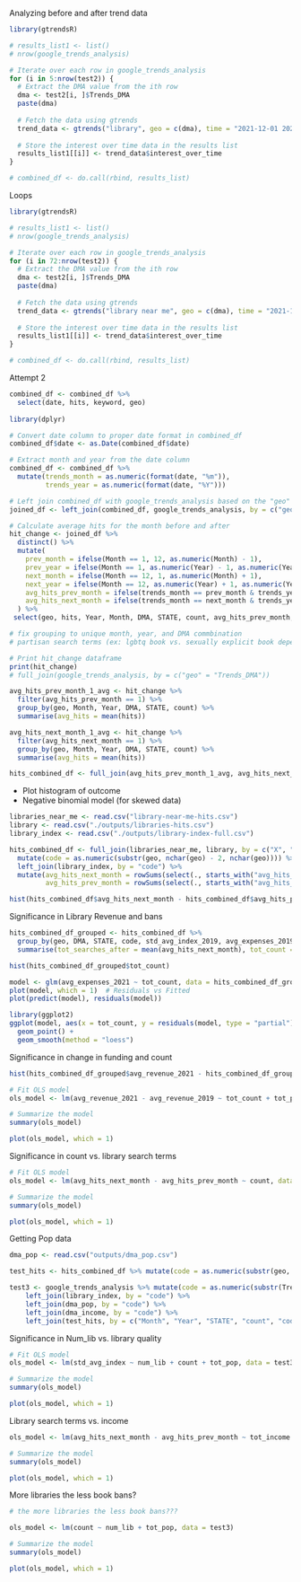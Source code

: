 Analyzing before and after trend data
```r
library(gtrendsR)

# results_list1 <- list()
# nrow(google_trends_analysis)

# Iterate over each row in google_trends_analysis
for (i in 5:nrow(test2)) {
  # Extract the DMA value from the ith row
  dma <- test2[i, ]$Trends_DMA
  paste(dma)
  
  # Fetch the data using gtrends
  trend_data <- gtrends("library", geo = c(dma), time = "2021-12-01 2024-01-01")
  
  # Store the interest over time data in the results list
  results_list1[[i]] <- trend_data$interest_over_time
}

# combined_df <- do.call(rbind, results_list)
```

Loops
```r
library(gtrendsR)

# results_list1 <- list()
# nrow(google_trends_analysis)

# Iterate over each row in google_trends_analysis
for (i in 72:nrow(test2)) {
  # Extract the DMA value from the ith row
  dma <- test2[i, ]$Trends_DMA
  paste(dma)
  
  # Fetch the data using gtrends
  trend_data <- gtrends("library near me", geo = c(dma), time = "2021-12-01 2024-01-01")
  
  # Store the interest over time data in the results list
  results_list1[[i]] <- trend_data$interest_over_time
}

# combined_df <- do.call(rbind, results_list)
```

Attempt 2
```r
combined_df <- combined_df %>% 
  select(date, hits, keyword, geo)
  
library(dplyr)

# Convert date column to proper date format in combined_df
combined_df$date <- as.Date(combined_df$date)

# Extract month and year from the date column
combined_df <- combined_df %>%
  mutate(trends_month = as.numeric(format(date, "%m")),
         trends_year = as.numeric(format(date, "%Y")))

# Left join combined_df with google_trends_analysis based on the "geo" column
joined_df <- left_join(combined_df, google_trends_analysis, by = c("geo" = "Trends_DMA"))

# Calculate average hits for the month before and after
hit_change <- joined_df %>%
  distinct() %>%
  mutate(
    prev_month = ifelse(Month == 1, 12, as.numeric(Month) - 1),
    prev_year = ifelse(Month == 1, as.numeric(Year) - 1, as.numeric(Year)),
    next_month = ifelse(Month == 12, 1, as.numeric(Month) + 1),
    next_year = ifelse(Month == 12, as.numeric(Year) + 1, as.numeric(Year)),
    avg_hits_prev_month = ifelse(trends_month == prev_month & trends_year == prev_year, 1, 0),
    avg_hits_next_month = ifelse(trends_month == next_month & trends_year == next_year, 1, 0)
  ) %>%
 select(geo, hits, Year, Month, DMA, STATE, count, avg_hits_prev_month, avg_hits_next_month)

# fix grouping to unique month, year, and DMA commbination
# partisan search terms (ex: lgbtq book vs. sexually explicit book depending on political views), banned books week)

# Print hit_change dataframe
print(hit_change)
# full_join(google_trends_analysis, by = c("geo" = "Trends_DMA"))

avg_hits_prev_month_1_avg <- hit_change %>%
  filter(avg_hits_prev_month == 1) %>%
  group_by(geo, Month, Year, DMA, STATE, count) %>%
  summarise(avg_hits = mean(hits))

avg_hits_next_month_1_avg <- hit_change %>%
  filter(avg_hits_next_month == 1) %>%
  group_by(geo, Month, Year, DMA, STATE, count) %>%
  summarise(avg_hits = mean(hits))

hits_combined_df <- full_join(avg_hits_prev_month_1_avg, avg_hits_next_month_1_avg, by = c("geo", "Month", "Year", "DMA", "STATE", "count"), suffix = c("_prev_month", "_next_month"))
```

* Plot histogram of outcome
* Negative binomial model (for skewed data)

```r
libraries_near_me <- read.csv("library-near-me-hits.csv")
library <- read.csv("./outputs/libraries-hits.csv")
library_index <- read.csv("./outputs/library-index-full.csv")

hits_combined_df <- full_join(libraries_near_me, library, by = c("X", "geo", "Month", "Year", "DMA", "STATE", "count")) %>%
  mutate(code = as.numeric(substr(geo, nchar(geo) - 2, nchar(geo)))) %>%
  left_join(library_index, by = "code") %>%
  mutate(avg_hits_next_month = rowSums(select(., starts_with("avg_hits_next_month")), na.rm = TRUE),
         avg_hits_prev_month = rowSums(select(., starts_with("avg_hits_prev_month")), na.rm = TRUE))

hist(hits_combined_df$avg_hits_next_month - hits_combined_df$avg_hits_prev_month, main = "Distribution of Difference of Library Searches", xlab = "Difference in Average Hits (Next Month - Previous Month)", ylab = "Frequency")
```

Significance in Library Revenue and bans
```r
hits_combined_df_grouped <- hits_combined_df %>%
  group_by(geo, DMA, STATE, code, std_avg_index_2019, avg_expenses_2019, avg_revenue_2019, std_avg_index_2021, avg_expenses_2021, avg_revenue_2021, num_lib_2019, num_lib_2021) %>%
  summarise(tot_searches_after = mean(avg_hits_next_month), tot_count = sum(count)) %>% ungroup()

hist(hits_combined_df_grouped$tot_count)

model <- glm(avg_expenses_2021 ~ tot_count, data = hits_combined_df_grouped, family = Gamma)
plot(model, which = 1)  # Residuals vs Fitted
plot(predict(model), residuals(model))

library(ggplot2)
ggplot(model, aes(x = tot_count, y = residuals(model, type = "partial"))) + 
  geom_point() + 
  geom_smooth(method = "loess")
```
Significance in change in funding and count
```r
hist(hits_combined_df_grouped$avg_revenue_2021 - hits_combined_df_grouped$avg_revenue_2019)

# Fit OLS model
ols_model <- lm(avg_revenue_2021 - avg_revenue_2019 ~ tot_count + tot_pop, data = hits_combined_df_grouped)

# Summarize the model
summary(ols_model)

plot(ols_model, which = 1)
```

Significance in count vs. library search terms
```r
# Fit OLS model
ols_model <- lm(avg_hits_next_month - avg_hits_prev_month ~ count, data = hits_combined_df)

# Summarize the model
summary(ols_model)

plot(ols_model, which = 1)
```

Getting Pop data
```r
dma_pop <- read.csv("outputs/dma_pop.csv")

test_hits <- hits_combined_df %>% mutate(code = as.numeric(substr(geo, nchar(geo) - 2, nchar(geo))))

test3 <- google_trends_analysis %>% mutate(code = as.numeric(substr(Trends_DMA, nchar(Trends_DMA) - 2, nchar(Trends_DMA)))) %>%
    left_join(library_index, by = "code") %>%
    left_join(dma_pop, by = "code") %>%
    left_join(dma_income, by = "code") %>%
    left_join(test_hits, by = c("Month", "Year", "STATE", "count", "code"))
```

Significance in Num_lib vs. library quality
```r
# Fit OLS model
ols_model <- lm(std_avg_index ~ num_lib + count + tot_pop, data = test3)

# Summarize the model
summary(ols_model)

plot(ols_model, which = 1)
```

Library search terms vs. income
```r
ols_model <- lm(avg_hits_next_month - avg_hits_prev_month ~ tot_income + tot_pop, data = test3)

# Summarize the model
summary(ols_model)

plot(ols_model, which = 1)
```

More libraries the less book bans?
```r
# the more libraries the less book bans???

ols_model <- lm(count ~ num_lib + tot_pop, data = test3)

# Summarize the model
summary(ols_model)

plot(ols_model, which = 1)
```